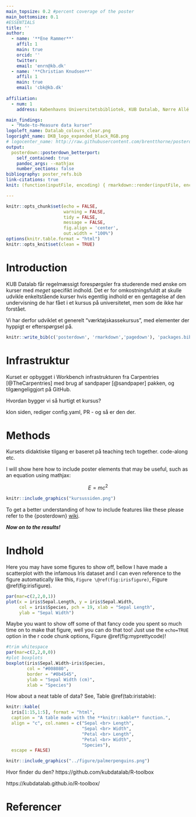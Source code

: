 ```yaml
---
main_topsize: 0.2 #percent coverage of the poster
main_bottomsize: 0.1
#ESSENTIALS
title: ''
author:
  - name: '**Ene Rammer**'
    affil: 1
    main: true
    orcid: ''
    twitter: 
    email: 'enrn@kb.dk'
  - name: '**Christian Knudsen**'
    affil: 1
    main: true
    email: 'cbk@kb.dk'
  
affiliation:
  - num: 1
    address: Københavns Universitetsbibliotek, KUB Datalab, Nørre Allé 49, 2200 København N

main_findings:
  - "Made-to-Measure data kurser"
logoleft_name: Datalab_colours_clear.png
logoright_name: DKB_logo_expanded_black_RGB.png
# logocenter_name: http://raw.githubusercontent.com/brentthorne/posterdown/master/images/qr-code-black.png
output: 
  posterdown::posterdown_betterport:
    self_contained: true
    pandoc_args: --mathjax
    number_sections: false
bibliography: poster_refs.bib
link-citations: true
knit: (function(inputFile, encoding) { rmarkdown::render(inputFile, encoding = encoding, output_file = file.path(dirname(inputFile), 'poster.html')) })

---
```


```r
knitr::opts_chunk$set(echo = FALSE,
                      warning = FALSE,
                      tidy = FALSE,
                      message = FALSE,
                      fig.align = 'center',
                      out.width = "100%")
options(knitr.table.format = "html") 
knitr::opts_knit$set(clean = TRUE)
```

# Introduction

KUB Datalab får regelmæssigt forespørgsler fra studerende med ønske om kurser
med _meget_ specifikt indhold. Det er for omkostningsfuldt at skulle udvikle
enkeltstående kurser hvis egentlig indhold er en gentagelse af den undervisning
de har fået i et kursus på universitetet, men som de ikke har forstået. 

Vi har derfor udviklet et generelt "værktøjskassekursus", med elementer der hyppigt
er efterspørgsel på.


```r
knitr::write_bib(c('posterdown', 'rmarkdown','pagedown'), 'packages.bib')
```

# Infrastruktur

Kurset er opbygget i Workbench infrastrukturen fra Carpentries [@TheCarpentries] 
med brug af sandpaper [@sandpaper] pakken, og tilgængeliggjort på GitHub.


<!-- pagedown	pagedown::chrome_print("myfile.Rmd") -->

Hvordan bygger vi så hurtigt et kursus?

klon siden, rediger config.yaml, PR - og så er den der.


# Methods

Kursets didaktiske tilgang er baseret på teaching tech together. code-along
etc.

I will show here how to include poster elements that may be useful, such as an equation using mathjax:

$$
E = mc^2
$$
```r
knitr::include_graphics("kursussiden.png")
```






To get a better understanding of how to include features like these please refer to the {posterdown} [wiki](https://github.com/posterdown/wiki).

**_Now on to the results!_**

# Indhold

Here you may have some figures to show off, bellow I have made a scatterplot with the infamous Iris dataset and I can even reference to the figure automatically like this, `Figure \@ref(fig:irisfigure)`, Figure \@ref(fig:irisfigure).

```r
par(mar=c(2,2,0,1))
plot(x = iris$Sepal.Length, y = iris$Sepal.Width,
     col = iris$Species, pch = 19, xlab = "Sepal Length",
     ylab = "Sepal Width")
```

Maybe you want to show off some of that fancy code you spent so much time on to make that figure, well you can do that too! Just use the `echo=TRUE` option in the r code chunk options, Figure \@ref(fig:myprettycode)!

```r
#trim whitespace
par(mar=c(2,2,0,0))
#plot boxplots
boxplot(iris$Sepal.Width~iris$Species,
        col = "#008080", 
        border = "#0b4545",
        ylab = "Sepal Width (cm)",
        xlab = "Species")
```

How about a neat table of data? See, Table \@ref(tab:iristable):

```r
knitr::kable(
  iris[1:15,1:5], format = "html",
  caption = "A table made with the **knitr::kable** function.",
  align = "c", col.names = c("Sepal <br> Length",
                             "Sepal <br> Width",
                             "Petal <br> Length",
                             "Petal <br> Width",
                             "Species"),
  escape = FALSE)
```


```r
knitr::include_graphics("../figure/palmerpenguins.png")
```

Hvor finder du den?
https://github.com/kubdatalab/R-toolbox

https://kubdatalab.github.io/R-toolbox/

# Referencer
